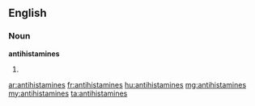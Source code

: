 ==English==

===Noun===
'''antihistamines'''

# {{plural of|antihistamine}}

[[ar:antihistamines]]
[[fr:antihistamines]]
[[hu:antihistamines]]
[[mg:antihistamines]]
[[my:antihistamines]]
[[ta:antihistamines]]